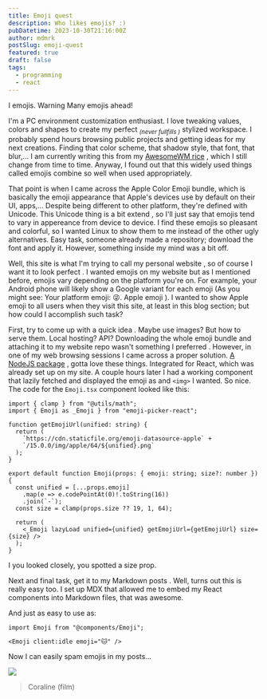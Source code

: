 ```yaml
---
title: Emoji quest
description: Who likes emojis? :)
pubDatetime: 2023-10-30T21:16:00Z
author: mdmrk
postSlug: emoji-quest
featured: true
draft: false
tags:
  - programming
  - react
---
```



I <Emoji client:idle emoji="💙" /> emojis. Warning <Emoji client:idle emoji="⚠️" /> Many emojis ahead!

I'm a PC environment customization enthusiast. I love tweaking values, colors <Emoji client:idle emoji="🎨" /> and shapes to create my perfect <sub>_(never fullfills <Emoji client:idle emoji="😵‍💫" />)_</sub> stylized workspace. I probably spend hours browsing public projects and getting ideas for my next creations. Finding that color scheme, that shadow style, that font, that blur,... I am currently writing this from my [AwesomeWM rice](https://github.com/mdmrk/policromia) <Emoji client:idle emoji="🍙" />, which I still change from time to time. Anyway, I found out that this widely used things called emojis <Emoji client:idle emoji="😄" /> combine so well when used appropriately.

That point is when I came across the Apple <Emoji client:idle emoji="🍎" /> Color Emoji bundle, which is basically the emoji appearance that Apple's devices use by default on their UI, apps,... Despite being different to other platform, they're defined with Unicode. This Unicode thing is a bit extend <Emoji client:idle emoji="🥸" />, so I'll just say that emojis tend to vary in appereance from device to device. I find these emojis so pleasant and colorful, so I wanted Linux to show them to me instead of the other ugly <Emoji client:idle emoji="🐽" /> alternatives. Easy task, someone already made a repository; download <Emoji client:idle emoji="📥" /> the font and apply it. However, something inside my mind <Emoji client:idle emoji="💆" /> was a bit off.

Well, this site is what I'm trying to call my personal website <Emoji client:idle emoji="🧘" />, so of course I want it to look perfect <Emoji client:idle emoji="✨" />. I wanted emojis on my website but as I mentioned before, emojis vary depending on the platform <Emoji client:idle emoji="📱" /> you're on. For example, your Android phone will likely show a Google variant for each emoji (As you might see: Your platform emoji: 😜. Apple emoji <Emoji client:idle emoji="😜" />). I wanted to show Apple emoji to all users when they visit this site, at least in this blog section; but how could I accomplish such task? <Emoji client:idle emoji="🤔" />

First, try to come up with a quick idea <Emoji client:idle emoji="💡" />. Maybe use images? But how to serve them. Local hosting? API? Downloading the whole emoji bundle and attaching it to my website repo wasn't something I preferred <Emoji client:idle emoji="🗯️" />. However, in one of my web browsing sessions I came across a proper solution. [A NodeJS package](https://www.npmjs.com/package/emoji-picker-react) <Emoji client:idle emoji="📦" />, gotta love these things. Integrated for React, which was already set up on my site. A couple hours later I had a working component that lazily fetched and displayed the emoji as and `<img>` I wanted. So nice. The code <Emoji client:idle emoji="⌨️" /> for the `Emoji.tsx` component looked like this:

```tsx
import { clamp } from "@utils/math";
import { Emoji as _Emoji } from "emoji-picker-react";

function getEmojiUrl(unified: string) {
  return (
    `https://cdn.staticfile.org/emoji-datasource-apple` +
    `/15.0.0/img/apple/64/${unified}.png`
  );
}

export default function Emoji(props: { emoji: string; size?: number }) {
  const unified = [...props.emoji]
    .map(e => e.codePointAt(0)!.toString(16))
    .join(`-`);
  const size = clamp(props.size ?? 19, 1, 64);

  return (
    <_Emoji lazyLoad unified={unified} getEmojiUrl={getEmojiUrl} size={size} />
  );
}
```

I you looked closely, you spotted a size <Emoji client:idle emoji="🐥" size={64}/> prop.

Next and final task, get it to my Markdown posts <Emoji client:idle emoji="📰" />. Well, turns out this is really easy <Emoji client:idle emoji="🥳" /> too. I set up MDX that allowed me to embed my React components into Markdown files, that was awesome.

And just as easy to use as:

```mdx
import Emoji from "@components/Emoji";

<Emoji client:idle emoji="🐱" />
```

Now I can easily spam emojis in my posts... <Emoji client:idle emoji="👹" />

![](/assets/blog/003/coraline-dad.gif)

> Coraline (film)
